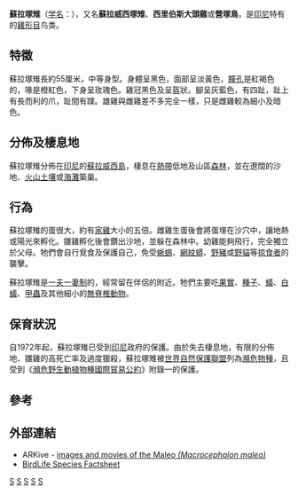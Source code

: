{{Speciesbox
| taxon = Macrocephalon maleo
| image = Macrocephalon maleo - Muara Pusian (2).JPG
| status = EN
| status_system = iucn3.1
| status_ref = <ref>{{IUCN2008|assessors=BirdLife International|year=2008|id=141194|title=Macrocephalon maleo|downloaded=2009-04-24}}</ref>
| trend = down
| parent_authority = [[Salomon_Müller|Müller]]，1846
| binomial_authority = S. Müller, 1846
}}
'''蘇拉塚雉'''（[[学名|学名]]：''{{lang|la|Macrocephalon maleo}}''），又名'''蘇拉威西塚雉'''、'''西里伯斯大頭雞'''或'''營塚鳥'''，是[[印尼|印尼]]特有的[[雞形目|雞形目]]鸟类。

==特徵==
蘇拉塚雉長約55厘米，中等身型。身體呈黑色，面部呈淡黃色，[[瞳孔|瞳孔]]是紅褐色的，喙是橙紅色，下身呈玫瑰色。雞冠黑色及呈盔狀。腳呈灰藍色，有四趾，趾上有長而利的爪，趾間有蹼。雄雞與雌雞差不多完全一樣，只是雌雞較為細小及暗色。

==分佈及棲息地==
蘇拉塚雉分佈在[[印尼|印尼]]的[[蘇拉威西島|蘇拉威西島]]，棲息在[[熱帶|熱帶]]低地及山區[[森林|森林]]，並在遼闊的沙地、[[火山|火山]][[土壤|土壤]]或[[海灘|海灘]]築巢。

==行為==
蘇拉塚雉的蛋很大，約有[[家雞|家雞]]大小的五倍。雌雞生蛋後會將蛋埋在沙穴中，讓地熱或陽光來孵化。雛雞孵化後會鑽出沙地，並躲在森林中。幼雞能夠飛行，完全獨立於父母。牠們會自行覓食及保護自己，免受[[蜥蜴|蜥蜴]]、[[網紋蟒|網紋蟒]]、[[野豬|野豬]]或[[野貓|野貓]]等[[掠食者|掠食者]]的襲擊。

蘇拉塚雉是[[一夫一妻制|一夫一妻制]]的，經常留在伴侶的附近。牠們主要吃[[果實|果實]]、[[種子|種子]]、[[蟻|蟻]]、[[白蟻|白蟻]]、[[甲蟲|甲蟲]]及其他細小的[[無脊椎動物|無脊椎動物]]。

==保育狀況==
自1972年起，蘇拉塚雉已受到[[印尼|印尼]]政府的保護。由於失去棲息地，有限的分佈地、雛雞的高死亡率及過度獵殺，蘇拉塚雉被[[世界自然保護聯盟|世界自然保護聯盟]]列為[[瀕危物種|瀕危物種]]，且受到《[[瀕危野生動植物種國際貿易公約|瀕危野生動植物種國際貿易公約]]》附錄一的保護。

==參考==
{{reflist}}

==外部連結==
* ARKive - [https://web.archive.org/web/20080512040116/http://www.arkive.org/species/GES/birds/Macrocephalon_maleo/ images and movies of the Maleo ''(Macrocephalon maleo)'']
* [http://www.birdlife.org/datazone/species/index.html?action=SpcHTMDetails.asp&sid=116&m=0 BirdLife Species Factsheet] {{Wayback|url=http://www.birdlife.org/datazone/species/index.html?action=SpcHTMDetails.asp&sid=116&m=0 |date=20090103091913 }}
{{雞形目|B.}}
{{Taxonbar}}
[[Category:塚雉科|S]]
[[Category:蘇拉塚雉屬|S]]
[[Category:苏门答腊动物|S]]
[[Category:印尼鳥類|S]]
[[Category:_1846年描述的鸟类|S]]